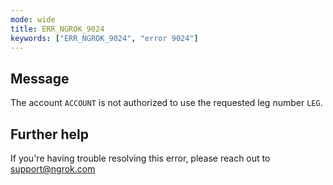 ```yaml
---
mode: wide
title: ERR_NGROK_9024
keywords: ["ERR_NGROK_9024", "error 9024"]
---
```


## Message

The account `ACCOUNT` is not authorized to use the requested leg number `LEG`.

## Further help

If you're having trouble resolving this error, please reach out to [support@ngrok.com](mailto:support@ngrok.com?subject=Help%20with%20ERR_NGROK_9024)
